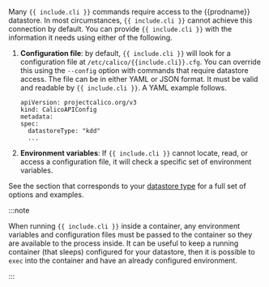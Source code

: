 Many `{{ include.cli }}` commands require access to the {{prodname}} datastore. In most
circumstances, `{{ include.cli }}` cannot achieve this connection by default. You can provide
`{{ include.cli }}` with the information it needs using either of the following.

1. **Configuration file**: by default, `{{ include.cli }}` will look for a configuration file
   at `/etc/calico/{{include.cli}}.cfg`. You can override this using the `--config` option with
   commands that require datastore access. The file can be in either YAML or JSON format.
   It must be valid and readable by `{{ include.cli }}`. A YAML example follows.

   ```
   apiVersion: projectcalico.org/v3
   kind: CalicoAPIConfig
   metadata:
   spec:
     datastoreType: "kdd"
     ...
   ```

1. **Environment variables**: If `{{ include.cli }}` cannot locate, read, or access a configuration
   file, it will check a specific set of environment variables.

See the section that corresponds to your [datastore type](../../maintenance/clis/index.mdx) for a full set of options
and examples.

:::note

When running `{{ include.cli }}` inside a container, any environment variables and
configuration files must be passed to the container so they are available to
the process inside. It can be useful to keep a running container (that sleeps) configured
for your datastore, then it is possible to `exec` into the container and have an
already configured environment.

:::
